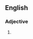 {{also|above-board|above board}}
==English==

===Adjective===
{{en-adj|-}}

# {{alternative form of|en|above-board}}